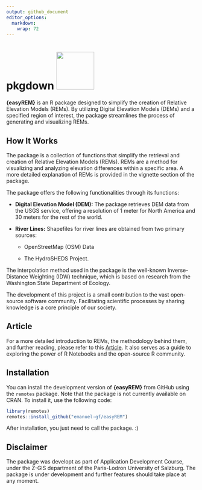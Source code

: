 ```yaml
---
output: github_document
editor_options: 
  markdown: 
    wrap: 72
---
```


# pkgdown [![Dan Carto. Alaska DEM](man/images/DanCoeCarto_REM.png){align="right" alt="" width="100"}](https://dancoecarto.com/)

<!-- badges: start -->

<!-- badges: end -->

**{easyREM}** is an R package designed to simplify the creation of
Relative Elevation Models (REMs). By utilizing Digital Elevation Models
(DEMs) and a specified region of interest, the package streamlines the
process of generating and visualizing REMs.

## How It Works

The package is a collection of functions that simplify the retrieval and
creation of Relative Elevation Models (REMs). REMs are a method for
visualizing and analyzing elevation differences within a specific area.
A more detailed explanation of REMs is provided in the vignette section
of the package.

The package offers the following functionalities through its functions:

-   **Digital Elevation Model (DEM):** The package retrieves DEM data
    from the USGS service, offering a resolution of 1 meter for North
    America and 30 meters for the rest of the world.

-   **River Lines:** Shapefiles for river lines are obtained from two
    primary sources:

    -   OpenStreetMap (OSM) Data

    -   The HydroSHEDS Project.

The interpolation method used in the package is the well-known
Inverse-Distance Weighting (IDW) technique, which is based on research
from the Washington State Department of Ecology.

The development of this project is a small contribution to the vast
open-source software community. Facilitating scientific processes by
sharing knowledge is a core principle of our society.

## Article

For a more detailed introduction to REMs, the methodology behind them,
and further reading, please refer to this [Article]. It also serves as a
guide to exploring the power of R Notebooks and the open-source R
community.

## Installation

You can install the development version of **{easyREM}** from GitHub
using the `remotes` package. Note that the package is not currently
available on CRAN. To install it, use the following code:

``` r
library(remotes)
remotes::install_github("emanuel-gf/easyREM")
```

After installation, you just need to call the package. :)

## Disclaimer

The package was developt as part of Application Development Course,
under the Z-GIS department of the Paris-Lodron University of Salzburg.
The package is under development and further features should take place
at any moment.
